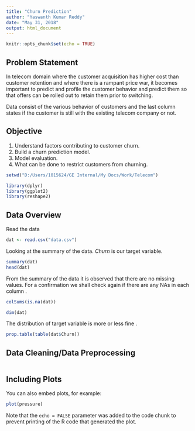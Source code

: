 ---
title: "Churn Prediction"
author: "Yaswanth Kumar Reddy"
date: "May 31, 2018"
output: html_document
---

```{r setup, include=FALSE}
knitr::opts_chunk$set(echo = TRUE)
```

## Problem Statement

In telecom domain where the customer acquisition has higher cost than customer retention and where there is a rampant price war, it becomes important to predict and profile the customer behavior and predict them so that offers can be rolled out to retain them prior to switching.
 
Data consist of the various behavior of customers and the last column states if the customer is still with the existing telecom company or not.

## Objective

1. Understand factors contributing to customer churn.
2. Build a churn prediction model.
3. Model evaluation.
4. What can be done to restrict customers from churning.

```{r eval=FALSE, echo=FALSE}
setwd("D:/Users/1015624/GE Internal/My Docs/Work/Telecom")
```

```{r eval=FALSE}
library(dplyr)
library(ggplot2)
library(reshape2)
```

## Data Overview

Read the data

```{r}
dat <- read.csv("data.csv")
```

Looking at the summary of the data. *Churn* is our target variable.

```{r eval=FALSE}
summary(dat)
head(dat)
```

From the summary of the data it is observed that there are no missing values. For a confirmation we shall check again if there are any NAs in each column .

```{r}
colSums(is.na(dat))
```

```{r}
dim(dat)
```

The distribution of target variable is more or less fine .

```{r}
prop.table(table(dat$Churn))
```

## Data Cleaning/Data Preprocessing


```{r}

```

## Including Plots

You can also embed plots, for example:

```{r pressure, echo=FALSE}
plot(pressure)
```

Note that the `echo = FALSE` parameter was added to the code chunk to prevent printing of the R code that generated the plot.
